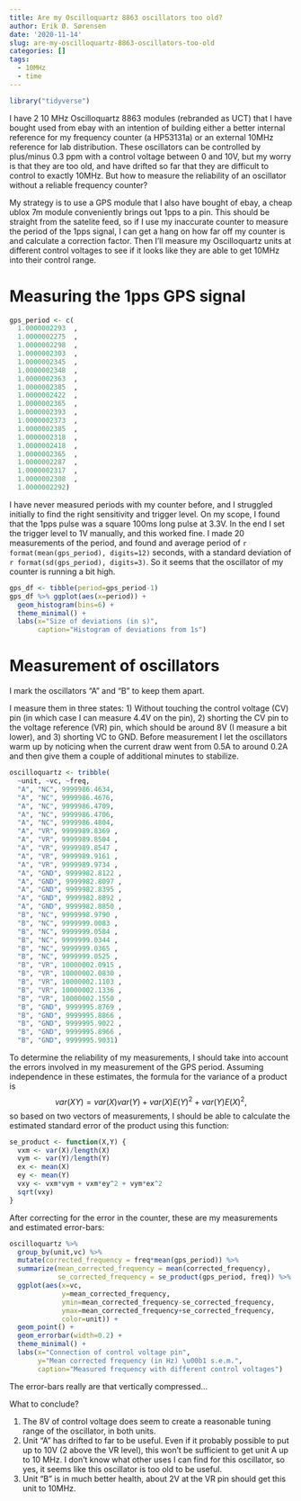 ```yaml
---
title: Are my Oscilloquartz 8863 oscillators too old?
author: Erik Ø. Sørensen
date: '2020-11-14'
slug: are-my-oscilloquartz-8863-oscillators-too-old
categories: []
tags:
  - 10MHz
  - time
---
```


```r
library("tidyverse")
```

I have 2 10 MHz Oscilloquartz 8863 modules (rebranded as UCT) that I have bought used from ebay
with an intention of building either a better internal reference
for my frequency counter (a HP53131a) or an external 10MHz reference
for lab distribution. 
These  oscillators can be controlled by plus/minus 0.3 ppm with a control
voltage between 0 and 10V, but my worry is that they are too old, 
and have drifted so far that they are difficult to control to exactly 10MHz. 
But how to measure the reliability of an oscillator without a reliable frequency
counter? 

My strategy is to use a GPS module that I also have bought of ebay, a cheap ublox 7m
module conveniently brings out 1pps to a pin. This should be straight from the satelite
feed, so if I use my inaccurate counter to measure the period of the 1pps 
signal, I can get a hang on how far off my counter is and calculate a correction
factor. Then I'll measure my Oscilloquartz units at different control voltages to
see if it looks like they are able to get 10MHz into their control range.

# Measuring the 1pps GPS signal

```r
gps_period <- c(
  1.0000002293  ,
  1.0000002275  ,
  1.0000002298  ,
  1.0000002303  ,
  1.0000002345  ,
  1.0000002348  ,
  1.0000002363  ,
  1.0000002385  ,
  1.0000002422  ,
  1.0000002365  ,
  1.0000002393  ,
  1.0000002373  ,
  1.0000002385  ,
  1.0000002318  ,
  1.0000002418  ,
  1.0000002365  ,
  1.0000002287  ,
  1.0000002317  ,
  1.0000002308  ,
  1.0000002292)
```

I have never measured periods with my counter before, and I struggled initially to 
find the right sensitivity and trigger level. On my scope, I found that the 1pps 
pulse was a square 100ms long pulse at 3.3V. In the end I set the trigger level to 1V manually,
and this worked fine. I made 20 measurements of the period, and found and average period
of `r format(mean(gps_period), digits=12)` seconds, with a standard deviation of `r format(sd(gps_period), digits=3)`. So it 
seems that the oscillator of my counter is running a bit high.

```r
gps_df <- tibble(period=gps_period-1)
gps_df %>% ggplot(aes(x=period)) + 
  geom_histogram(bins=6) + 
  theme_minimal() +
  labs(x="Size of deviations (in s)",
       caption="Histogram of deviations from 1s")
```


# Measurement of oscillators
I mark the oscillators "A" and "B" to keep them apart. 

I measure them in three states: 1) Without touching the control voltage  (CV) pin (in which case I can measure 4.4V on the pin), 
2) shorting the CV pin to the voltage reference (VR) pin, which should be around 8V (I measure a bit lower), and 3) shorting VC to GND. 
Before measurement I let the oscillators warm up by noticing when the current draw went from 0.5A to around 0.2A and then give them
a couple of additional minutes to stabilize.


```r
oscilloquartz <- tribble(
  ~unit, ~vc, ~freq,
  "A", "NC", 9999986.4634, 
  "A", "NC", 9999986.4676, 
  "A", "NC", 9999986.4709, 
  "A", "NC", 9999986.4706, 
  "A", "NC", 9999986.4804,
  "A", "VR", 9999989.8369 ,
  "A", "VR", 9999989.8504 ,
  "A", "VR", 9999989.8547 ,
  "A", "VR", 9999989.9161 ,
  "A", "VR", 9999989.9734 ,
  "A", "GND", 9999982.8122 ,
  "A", "GND", 9999982.8097 ,
  "A", "GND", 9999982.8395 ,
  "A", "GND", 9999982.8892 ,
  "A", "GND", 9999982.8850 ,
  "B", "NC", 9999998.9790 , 
  "B", "NC", 9999999.0083 , 
  "B", "NC", 9999999.0584 , 
  "B", "NC", 9999999.0344 , 
  "B", "NC", 9999999.0365 , 
  "B", "NC", 9999999.0525 , 
  "B", "VR", 10000002.0915 ,
  "B", "VR", 10000002.0830 ,
  "B", "VR", 10000002.1103 ,
  "B", "VR", 10000002.1336 ,
  "B", "VR", 10000002.1550 ,
  "B", "GND", 9999995.8769 ,
  "B", "GND", 9999995.8866 ,
  "B", "GND", 9999995.9022 ,
  "B", "GND", 9999995.8966 ,
  "B", "GND", 9999995.9031)
```

To determine the reliability of my measurements, I should take into account the errors involved
in my measurement of the GPS period. Assuming independence in these
estimates, the formula for the variance of a product 
is 
$$ var(XY) = var(X)var(Y) + var(X)E(Y)^2 + var(Y) E(X)^2,
$$
so based on two vectors of measurements, I should be able to calculate
the estimated standard error of the product using this function: 
```r
se_product <- function(X,Y) {
  vxm <- var(X)/length(X)
  vym <- var(Y)/length(Y)
  ex <- mean(X)
  ey <- mean(Y)
  vxy <- vxm*vym + vxm*ey^2 + vym*ex^2
  sqrt(vxy)
}
```
After correcting for the error in the counter, 
these are my measurements and estimated error-bars:
```r
oscilloquartz %>% 
  group_by(unit,vc) %>%
  mutate(corrected_frequency = freq*mean(gps_period)) %>%
  summarize(mean_corrected_frequency = mean(corrected_frequency),
            se_corrected_frequency = se_product(gps_period, freq)) %>%
  ggplot(aes(x=vc,
             y=mean_corrected_frequency, 
             ymin=mean_corrected_frequency-se_corrected_frequency,
             ymax=mean_corrected_frequency+se_corrected_frequency,
             color=unit)) +
  geom_point() + 
  geom_errorbar(width=0.2) +
  theme_minimal() +
  labs(x="Connection of control voltage pin",
       y="Mean corrected frequency (in Hz) \u00b1 s.e.m.",
       caption="Measured frequency with different control voltages")
```

The error-bars really are that vertically compressed...

What to conclude?

1. The 8V of control voltage does seem to create a reasonable tuning range of the oscillator, in
both units. 
2. Unit "A" has drifted to far to be useful. Even if it probably possible to put up to 10V (2 above the VR level), this won't be sufficient to get unit A up to 10 MHz. I don't know what other uses I can find for this oscillator, so yes, it seems like this oscillator is too old to be useful.
3. Unit "B" is in much better health, about 2V at the VR pin should get this unit to 10MHz. 



